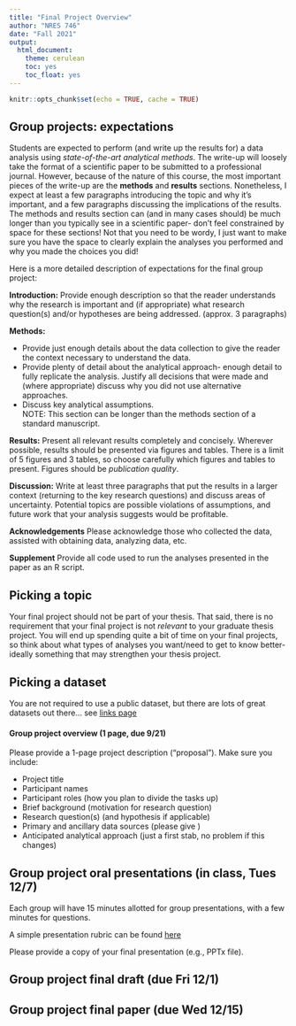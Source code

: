 ```yaml
---
title: "Final Project Overview"
author: "NRES 746"
date: "Fall 2021"
output: 
  html_document: 
    theme: cerulean
    toc: yes
    toc_float: yes
---
```


```r
knitr::opts_chunk$set(echo = TRUE, cache = TRUE)
```


## Group projects: expectations

Students are expected to perform (and write up the results for) a data analysis using *state-of-the-art analytical methods*. The write-up will loosely take the format of a scientific paper to be submitted to a professional journal. However, because of the nature of this course, the most important pieces of the write-up are the **methods** and **results** sections. Nonetheless, I expect at least a few paragraphs introducing the topic and why it's important, and a few paragraphs discussing the implications of the results. The methods and results section can (and in many cases should) be much longer than you typically see in a scientific paper- don't feel constrained by space for these sections! Not that you need to be wordy, I just want to make sure you have the space to clearly explain the analyses you performed and why you made the choices you did!

Here is a more detailed description of expectations for the final group project:

**Introduction:** Provide enough description so that the reader understands why the research is important and (if appropriate) what research question(s) and/or hypotheses are being addressed. (approx. 3 paragraphs)

**Methods:**      

* Provide just enough details about the data collection to give the reader the context necessary to understand the data.     
* Provide plenty of detail about the analytical approach- enough detail to fully replicate the analysis. Justify all decisions that were made and (where appropriate) discuss why you did not use alternative approaches.   
* Discuss key analytical assumptions.  
NOTE: This section can be longer than the methods section of a standard manuscript.

**Results:** Present all relevant results completely and concisely. Wherever possible, results should be presented via figures and tables. There is a limit of 5 figures and 3 tables, so choose carefully which figures and tables to present. Figures should be *publication quality*.   

**Discussion:** Write at least three paragraphs that put the results in a larger context (returning to the key research questions) and discuss areas of uncertainty. Potential topics are possible violations of assumptions, and future work that your analysis suggests would be profitable.    

**Acknowledgements**  Please acknowledge those who collected the data, assisted with obtaining data, analyzing data, etc. 

**Supplement** Provide all code used to run the analyses presented in the paper as an R script. 

## Picking a topic

Your final project should not be part of your thesis. That said, there is no requirement that your final project is not *relevant* to your graduate thesis project. You will end up spending quite a bit of time on your final projects, so think about what types of analyses you want/need to get to know better- ideally something that may strengthen your thesis project. 

## Picking a dataset

You are not required to use a public dataset, but there are lots of great datasets out there... see [links page](Links.html#Data_links)

#### Group project overview (1 page, due 9/21)  

Please provide a 1-page project description ("proposal"). Make sure you include:     

* Project title     
* Participant names      
* Participant roles (how you plan to divide the tasks up)       
* Brief background (motivation for research question)     
* Research question(s) (and hypothesis if applicable)     
* Primary and ancillary data sources (please give )      
* Anticipated analytical approach (just a first stab, no problem if this changes)    


## Group project oral presentations (in class, Tues 12/7)

Each group will have 15 minutes allotted for group presentations, with a few minutes for questions. 

A simple presentation rubric can be found [here](Presentation rubric.docx)

Please provide a copy of your final presentation (e.g., PPTx file).

## Group project final draft (due Fri 12/1)

## Group project final paper (due Wed 12/15)




















